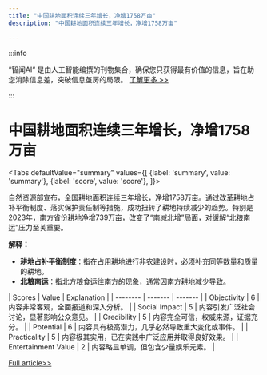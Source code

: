 ```yaml
---
title: "中国耕地面积连续三年增长，净增1758万亩"
description: "中国耕地面积连续三年增长，净增1758万亩"

---
```



:::info

“智闻AI“ 是由人工智能编撰的刊物集合，确保您只获得最有价值的信息，旨在助您消除信息差，突破信息茧房的局限。  [了解更多 >>](/)

:::

# 中国耕地面积连续三年增长，净增1758万亩


<Tabs
	defaultValue="summary"
	values={[
	{label: 'summary', value: 'summary'},
	{label: 'score', value: 'score'},
]}>
<TabItem value="summary">


自然资源部宣布，全国耕地面积连续三年增长，净增1758万亩。通过改革耕地占补平衡制度、落实保护责任制等措施，成功扭转了耕地持续减少的趋势。特别是2023年，南方省份耕地净增739万亩，改变了“南减北增”局面，对缓解“北粮南运”压力至关重要。

**解释：**
- **耕地占补平衡制度**：指在占用耕地进行非农建设时，必须补充同等数量和质量的耕地。
- **北粮南运**：指北方粮食运往南方的现象，通常因南方耕地减少导致。
</TabItem>
<TabItem value="score">
	| Scores     | Value   | Explanation |
	| -------- | ------- | ------- |
	| Objectivity  | 6    | 内容非常客观，全面报道和深入分析。    |
	| Social Impact | 5     | 内容引发广泛社会讨论，显著影响公众意见。    |
	| Credibility    | 5    | 内容完全可信，权威来源，证据充分。    |
	| Potential    | 6    | 内容具有极高潜力，几乎必然导致重大变化或事件。    |
	| Practicality    | 5    | 内容极其实用，已在实践中广泛应用并取得良好效果。    |
	| Entertainment Value    | 2    | 内容略显单调，但包含少量娱乐元素。    |
</TabItem>
</Tabs>

[Full article>>](https://www.thepaper.cn/newsDetail_forward_28787803)
